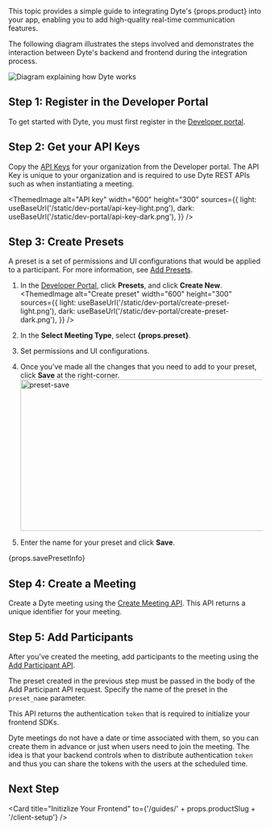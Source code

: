 
<span>
  This topic provides a simple guide to integrating Dyte's {props.product} into
  your app, enabling you to add high-quality real-time communication features.
</span>

The following diagram illustrates the steps involved and demonstrates the interaction between Dyte's backend and frontend during the integration process.

![Diagram explaining how Dyte works](/static/home/how-dyte-works-v2.png)

## Step 1: Register in the Developer Portal

To get started with Dyte, you must first register in the [Developer portal](https://dev.dyte.io).

## Step 2: Get your API Keys

Copy the [API Keys](https://dev.dyte.io/apikeys) for your organization from
the Developer portal. The API Key is unique to your organization and is
required to use Dyte REST APIs such as when instantiating a meeting.

<ThemedImage
  alt="API key"
  width="600"
  height="300"
  sources={{
    light: useBaseUrl('/static/dev-portal/api-key-light.png'),
    dark: useBaseUrl('/static/dev-portal/api-key-dark.png'),
  }}
/>

## Step 3: Create Presets

A preset is a set of permissions and UI configurations that would be
applied to a participant. For more information, see [Add Presets](/guides/basics/basics1).

1. In the [Developer Portal](https://dev.dyte.io/), click **Presets**, and click **Create New**.
   <ThemedImage
     alt="Create preset"
     width="600"
     height="300"
     sources={{
       light: useBaseUrl('/static/dev-portal/create-preset-light.png'),
       dark: useBaseUrl('/static/dev-portal/create-preset-dark.png'),
     }}
   />
2. <span>
     In the <b>Select Meeting Type</b>, select <b>{props.preset}</b>.
   </span>
   <ThemedImage
     alt="Create preset"
     width="600"
     height="300"
     sources={{
       light: useBaseUrl('/static/preset/' + props.presetType + '.png'),
       dark: useBaseUrl('/static/preset/' + props.presetType + '.png'),
     }}
   />

3. Set permissions and UI configurations.

4. Once you’ve made all the changes that you need to add to your preset, click **Save** at the right-corner.
   <img
     src="/static/preset/savepreset.png"
     width="600"
     height="300"
     alt="preset-save"
   />
5. Enter the name for your preset and click **Save**.

<span>{props.savePresetInfo}</span>

## Step 4: Create a Meeting

Create a Dyte meeting using the [Create Meeting API](/api#/operations/create_meeting). This API returns a unique identifier for your meeting.

## Step 5: Add Participants

After you've created the meeting, add participants to the meeting using the [Add Participant API](/api#/operations/add_participant).

The preset created in the previous step must be passed in the body of the Add Participant API request. Specify the name of the preset in the `preset_name` parameter.

This API returns the authentication `token` that is required to initialize your frontend SDKs.

Dyte meetings do not have a date or time associated with them, so you can create
them in advance or just when users need to join the meeting. The idea is that
your backend controls when to distribute authentication `token` and thus you can share the
tokens with the users at the scheduled time.

## Next Step

<Card
  title="Initizlize Your Frontend"
  to={'/guides/' + props.productSlug + '/client-setup'}
/>

